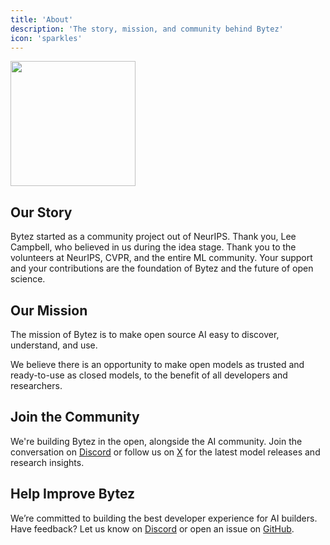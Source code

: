 ```yaml
---
title: 'About'
description: 'The story, mission, and community behind Bytez'
icon: 'sparkles'
---
```

<Frame>
  <img height="200" noZoom src="/images/dude-coding.jpeg" />
</Frame>

## Our Story
Bytez started as a community project out of NeurIPS. Thank you, Lee Campbell, who believed in us during the idea stage. Thank you to the volunteers at NeurIPS, CVPR, and the entire ML community. Your support and your contributions are the foundation of Bytez and the future of open science.

## Our Mission
The mission of Bytez is to make open source AI easy to discover, understand, and use.

We believe there is an opportunity to make open models as trusted and ready-to-use as closed models, to the benefit of all developers and researchers.

## Join the Community
We're building Bytez in the open, alongside the AI community. Join the conversation on [Discord](https://discord.com/invite/Z723PfCFWf) or follow us on [X](https://x.com/Bytez) for the latest model releases and research insights.

## Help Improve Bytez
We’re committed to building the best developer experience for AI builders. Have feedback? Let us know on [Discord](https://discord.com/invite/Z723PfCFWf) or open an issue on [GitHub](https://github.com/Bytez-com/docs/issues).

